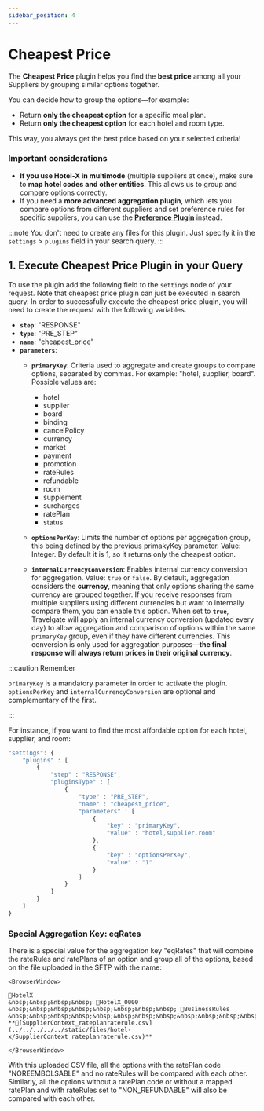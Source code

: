 ```yaml
---
sidebar_position: 4
---
```


# Cheapest Price

The **Cheapest Price** plugin helps you find the **best price** among all your Suppliers by grouping similar options together.  

You can decide how to group the options—for example:  
- Return **only the cheapest option** for a specific meal plan.  
- Return **only the cheapest option** for each hotel and room type.  

This way, you always get the best price based on your selected criteria!  

### Important considerations  
- **If you use Hotel-X in multimode** (multiple suppliers at once), make sure to **map hotel codes and other entities**. This allows us to group and compare options correctly.  
- If you need a **more advanced aggregation plugin**, which lets you compare options from different suppliers and set preference rules for specific suppliers, you can use the [**Preference Plugin**](/docs/apis/for-buyers/hotel-x-pull-buyers-api/plugins/preference) instead.  

:::note
You don't need to create any files for this plugin. Just specify it in the `settings` > `plugins` field in your search query.
:::

## 1. Execute Cheapest Price Plugin in your Query

To use the plugin add the following field to the `settings` node of your request. Note that cheapest price plugin can just be executed in search query. In order to successfully execute the cheapest price plugin, you will need to create the request with the following variables.

* **`step`**: "RESPONSE"
* **`type`**: "PRE_STEP"
* **`name`**: "cheapest_price"
* **`parameters`**:
	* **`primaryKey`**: Criteria used to aggregate and create groups to compare options, separated by commas. For example: "hotel, supplier, board". Possible values are: 
		* hotel
		* supplier
		* board
		* binding
		* cancelPolicy
		* currency
		* market
		* payment
		* promotion
		* rateRules
		* refundable
		* room 
		* supplement
		* surcharges
		* ratePlan
		* status

	* **`optionsPerKey`**: Limits the number of options per aggregation group, this being defined by the previous primakyKey parameter. Value: Integer. By default it is 1, so it returns only the cheapest option.
    * **`internalCurrencyConversion`**: Enables internal currency conversion for aggregation. Value: `true` or `false`. By default, aggregation considers the **currency**, meaning that only options sharing the same currency are grouped together. If you receive responses from multiple suppliers using different currencies but want to internally compare them, you can enable this option.  When set to **`true`**, Travelgate will apply an internal currency conversion (updated every day) to allow aggregation and comparison of options within the same `primaryKey` group, even if they have different currencies. This conversion is only used for aggregation purposes—**the final response will always return prices in their original currency**.  



:::caution Remember

`primaryKey` is a mandatory parameter in order to activate the plugin. `optionsPerKey` and `internalCurrencyConversion` are optional and complementary of the first.

:::

For instance, if you want to find the most affordable option for each hotel, supplier, and room:

```js
"settings": {
    "plugins" : [
        {
            "step" : "RESPONSE",
            "pluginsType" : [
                {
                    "type" : "PRE_STEP",
                    "name" : "cheapest_price",
                    "parameters" : [
                        {
                            "key" : "primaryKey",
                            "value" : "hotel,supplier,room"
                        },
                        {
                            "key" : "optionsPerKey",
                            "value" : "1"
                        }
                    ]
                }
            ]
        }
    ]
}
```


### Special Aggregation Key: eqRates

There is a special value for the aggregation key "eqRates" that  will combine the rateRules and ratePlans of an option and group all of the options, based on the file uploaded in the SFTP with the name:

```mdx-code-block
<BrowserWindow>

📁HotelX  
&nbsp;&nbsp;&nbsp;&nbsp; 📁HotelX_0000  
&nbsp;&nbsp;&nbsp;&nbsp;&nbsp;&nbsp;&nbsp;&nbsp; 📁BusinessRules  
&nbsp;&nbsp;&nbsp;&nbsp;&nbsp;&nbsp;&nbsp;&nbsp;&nbsp;&nbsp;&nbsp;&nbsp; **📄[SupplierContext_rateplanraterule.csv](../../../../../static/files/hotel-x/SupplierContext_rateplanraterule.csv)**

</BrowserWindow>
```



With this uploaded CSV file, all the options with the ratePlan code "NOREEMBOLSABLE" and no rateRules will be compared with each other. Similarly, all the options without a ratePlan code or without a mapped ratePlan and with rateRules set to "NON_REFUNDABLE" will also be compared with each other.
